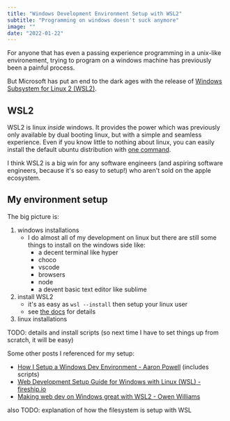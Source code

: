 ```yaml
---
title: "Windows Development Environment Setup with WSL2"
subtitle: "Programming on windows doesn't suck anymore"
image: ""
date: "2022-01-22"
---
```


For anyone that has even a passing experience programming in a unix-like environement, trying to program on a windows machine has previously been a painful process.

But Microsoft has put an end to the dark ages with the release of [Windows Subsystem for Linux 2 (WSL2)](https://docs.microsoft.com/en-us/windows/wsl/about).

## WSL2

WSL2 is linux *inside* windows. It provides the power which was previously only available by dual booting linux, but with a simple and seamless experience. Even if you know little to nothing about linux, you can easily install the default ubuntu distribution with [one command](https://docs.microsoft.com/en-us/windows/wsl/install). 

I think WSL2 is a big win for any software engineers (and aspiring software engineers, because it's so easy to setup!) who aren't sold on the apple ecosystem. 

## My environment setup

The big picture is:

1. windows installations
    - I do almost all of my development on linux but there are still some things to install on the windows side like:
        - a decent terminal like hyper
        - choco
        - vscode
        - browsers
        - node
        - a devent basic text editor like sublime
2. install WSL2
    - it's as easy as `wsl --install` then setup your linux user
    - see [the docs](https://docs.microsoft.com/en-us/windows/wsl/install) for details
3. linux installations

TODO: details and install scripts (so next time I have to set things up from scratch, it will be easy)

Some other posts I referenced for my setup:
- [How I Setup a Windows Dev Environment - Aaron Powell](https://www.aaron-powell.com/posts/2020-03-25-how-i-setup-a-windows-dev-environment/) (includes scripts)
- [Web Development Setup Guide for Windows with Linux (WSL) - fireship.io](https://fireship.io/lessons/windows-10-for-web-dev/)
- [Making web dev on Windows great with WSL2 - Owen Williams](https://char.gd/blog/2019/windows-web-dev-with-wsl2)


also TODO: explanation of how the filesystem is setup with WSL

